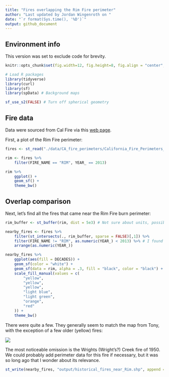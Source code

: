 ```yaml
---
title: "Fires overlapping the Rim Fire perimeter"
author: "Last updated by Jordan Wingenroth on "
date: "`r format(Sys.time(), '%D')`"
output: github_document
---
```


## Environment info

This version was set to exclude code for brevity.

```r

knitr::opts_chunk$set(fig.width=12, fig.height=8, fig.align = "center", echo = FALSE)

# Load R packages
library(tidyverse)
library(curl)
library(sf)
library(spData) # Background maps

sf_use_s2(FALSE) # Turn off spherical geometry

```

## Fire data

Data were sourced from Cal Fire via this [web page](https://gis.data.ca.gov/maps/e3802d2abf8741a187e73a9db49d68fe/about).

First, a plot of the Rim Fire perimeter:

```r

fires <- st_read("./data/CA_fire_perimeters/California_Fire_Perimeters__all_.shp")

rim <- fires %>%
    filter(FIRE_NAME == "RIM", YEAR_ == 2013)

rim %>%
    ggplot() +
    geom_sf() +
    theme_bw()

```

## Overlap comparison

Next, let's find all the fires that came near the Rim Fire burn perimeter:

```r

rim_buffer <- st_buffer(rim, dist = 5e3) # Not sure about units, possibly meters

nearby_fires <- fires %>%
    filter(st_intersects(., rim_buffer, sparse = FALSE)[,1]) %>%
    filter(FIRE_NAME != "RIM", as.numeric(YEAR_) < 2013) %>% # I found no nearby fires in 2013
    arrange(as.numeric(YEAR_))

nearby_fires %>%
    ggplot(aes(fill = DECADES)) +
    geom_sf(color = "white") +
    geom_sf(data = rim, alpha = .3, fill = "black", color = "black") +
    scale_fill_manual(values = c(
        "yellow",
        "yellow",
        "yellow",
        "light blue",
        "light green",
        "orange",
        "red"
    )) +
    theme_bw()

```

There were quite a few. They generally seem to match the map from Tony, with the exception of a few older (yellow) fires:

![](images/tony_map.png)

The most noticeable omission is the Wrights (Wright's?) Creek fire of 1950. We could probably add perimeter data for this fire if necessary, but it was so long ago that I wonder about its relevance.

```r

st_write(nearby_fires, "output/historical_fires_near_Rim.shp", append = FALSE)

```